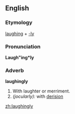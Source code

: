 ==English==

===Etymology===
[[laughing]] + [[-ly]]

===Pronunciation===
'''Laugh"ing*ly'''

===Adverb===
'''laughingly'''

# With laughter or merriment.
# ''(jocularly):'' with [[derision]]

[[zh:laughingly]]